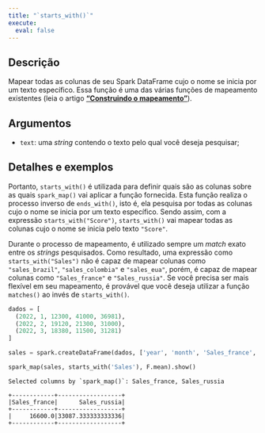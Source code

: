 ```yaml
---
title: "`starts_with()`"
execute:
  eval: false
---
```


## Descrição

Mapear todas as colunas de seu Spark DataFrame cujo o nome se inicia por um texto específico. Essa função é uma das várias funções de mapeamento existentes (leia o artigo [**"Construindo o mapeamento"**](https://github.com/pedropark99/spark_map/blob/main/doc/portuguese/artigos/construindo-mapeamento.md)). 

## Argumentos

- `text`: uma *string* contendo o texto pelo qual você deseja pesquisar;

## Detalhes e exemplos

Portanto, `starts_with()` é utilizada para definir quais são as colunas sobre as quais `spark_map()` vai aplicar a função fornecida. Esta função realiza o processo inverso de `ends_with()`, isto é, ela pesquisa por todas as colunas cujo o nome se inicia por um texto específico. Sendo assim, com a expressão `starts_with("Score")`, `starts_with()` vai mapear todas as colunas cujo o nome se inicia pelo texto `"Score"`. 

Durante o processo de mapeamento, é utilizado sempre um *match* exato entre os *strings* pesquisados. Como resultado, uma expressão como `starts_with("Sales")` não é capaz de mapear colunas como `"sales_brazil"`, `"sales_colombia"` e `"sales_eua"`, porém, é capaz de mapear colunas como `"Sales_france"` e `"Sales_russia"`. Se você precisa ser mais flexível em seu mapeamento, é provável que você deseja utilizar a função `matches()` ao invés de `starts_with()`.

```python
dados = [
  (2022, 1, 12300, 41000, 36981),
  (2022, 2, 19120, 21300, 31000),
  (2022, 3, 18380, 11500, 31281)
]

sales = spark.createDataFrame(dados, ['year', 'month', 'Sales_france', 'sales_brazil', 'Sales_russia'])

spark_map(sales, starts_with('Sales'), F.mean).show()
```

```
Selected columns by `spark_map()`: Sales_france, Sales_russia

+------------+------------------+
|Sales_france|      Sales_russia|
+------------+------------------+
|     16600.0|33087.333333333336|
+------------+------------------+
```
